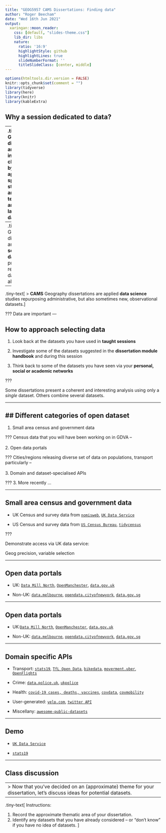 ```yaml
---
title: "GEOG5957 CAMS Dissertations: Finding data"
author: "Roger Beecham"
date: "Wed 16th Jun 2021"
output:
  xaringan::moon_reader:
    css: [default, "slides-theme.css"]
    lib_dir: libs
    nature:
      ratio: '16:9'
      highlightStyle: github
      highlightLines: true
      slideNumberFormat: ''
      titleSlideClass: [center, middle]
---
```


```r
options(htmltools.dir.version = FALSE)
knitr::opts_chunk$set(comment = "")
library(tidyverse)
library(here)
library(knitr)
library(kableExtra)
```

## Why a session dedicated to **data**?

--
.tiny-text[
> Geography dissertations are **analytic** in nature, characterised by the application of spatial and statistical analysis techniques to analyse large-scale datasets.
]
--
.tiny-text[
> Geography dissertations are **secondary data analysis** projects, repurposing datasets that already exist.
]
--
.tiny-text[
> **CAMS** Geography dissertations are applied **data science** studies repurposing administrative, but also sometimes new, observational datasets.
]



???
Data are important
---

## How to approach selecting **data**

1. Look back at the datasets you have used in **taught sessions**

2. Investigate some of the datasets suggested in the **dissertation module handbook** and during this session

3. Think back to some of the datasets you have seen via your **personal, social or academic networks**

???

Some dissertations present a coherent and interesting analysis using only a *single* dataset. Others combine several datasets.

---

## Different categories of open dataset
--

1. Small area census and government data

???
Census data that you will have been working on in GDVA
--
<br><br>
2. Open data portals

???
Cities/regions releasing diverse set of data on populations, transport particularly
--
<br><br>
3. Domain and dataset-specialised APIs

???
3. More recently ...

---

## Small area census and government data

* UK Census and survey data from [`nomisweb`](https://www.nomisweb.co.uk/), [`UK Data Service`](https://ukdataservice.ac.uk/)

* US Census and survey data from [`US Census Bureau`](https://www.census.gov/), [`tidycensus`](https://walker-data.com/tidycensus/)

???

Demonstrate access via UK data service:

Geog precision, variable selection

---

## Open data portals

* UK: [`Data Mill North`](https://datamillnorth.org/dataset), [`OpenManchester`](http://open.manchester.gov.uk/), [`data.gov.uk`](https://data.gov.uk/)

* Non-UK: [`data.melbourne`](https://data.melbourne.vic.gov.au/), [`opendata.cityofnewyork`](https://opendata.cityofnewyork.us/data/), [`data.gov.sg`](https://data.gov.sg/)

---


## Open data portals

* UK:[`Data Mill North`](https://datamillnorth.org/dataset), [`OpenManchester`](http://open.manchester.gov.uk/), [`data.gov.uk`](https://data.gov.uk/)

* Non-UK: [`data.melbourne`](https://data.melbourne.vic.gov.au/), [`opendata.cityofnewyork`](https://opendata.cityofnewyork.us/data/), [`data.gov.sg`](https://data.gov.sg/)

---

## Domain specific APIs

* Transport: [`stats19`](https://docs.ropensci.org/stats19/), [`TfL Open Data`](https://tfl.gov.uk/info-for/open-data-users/), [`bikedata`](https://docs.ropensci.org/bikedata/), [`moverment.uber`](https://movement.uber.com/?lang=en-GB), [`OpenFlights`](https://openflights.org/data.html)

* Crime: [`data.police.uk`](https://data.police.uk/), [`ukpolice`](https://docs.evanodell.com/ukpolice/)

* Health: [`covid-19 cases, deaths, vaccines`](https://coronavirus.data.gov.uk/details/download), [`covdata`](https://kjhealy.github.io/covdata/), [`covmobility`](https://kjhealy.github.io/covmobility/)

* User-generated: [`yelp.com`](https://www.yelp.com/dataset), [`twitter API`](https://developer.twitter.com/en/docs/twitter-api)

* Miscellany: [`awesome-public-datasets`](https://github.com/awesomedata/awesome-public-datasets)

---

## Demo

* [`UK Data Service`](https://ukdataservice.ac.uk/)

*  [`stats19`](https://docs.ropensci.org/stats19/)


---

## Class discussion


--
> Now that you've decided on an (approximate) theme for your dissertation, let's discuss ideas for potential datasets.
--

.tiny-text[
Instructions:

1. Record the approximate thematic area of your dissertation.
2. Identify any datasets that you have already considered -- or "don't know" if you have no idea of datasets.
]
